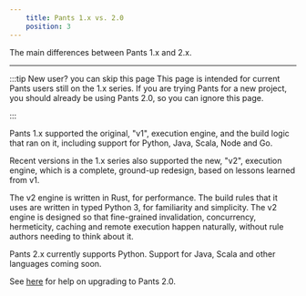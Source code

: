 ```yaml
---
    title: Pants 1.x vs. 2.0
    position: 3
---
```


The main differences between Pants 1.x and 2.x.

---


:::tip New user? you can skip this page
This page is intended for current Pants users still on the 1.x series. If you are trying Pants for a new project, you should already be using Pants 2.0, so you can ignore this page.

:::

Pants 1.x supported the original, "v1", execution engine, and the build logic that ran on it, including support for Python, Java, Scala, Node and Go.  

Recent versions in the 1.x series also supported the new, "v2", execution engine, which is a complete, ground-up redesign, based on lessons learned from v1.

The v2 engine is written in Rust, for performance. The build rules that it uses are written in typed Python 3, for familiarity and simplicity. The v2 engine is designed so that fine-grained invalidation, concurrency, hermeticity, caching and remote execution happen naturally, without rule authors needing to think about it.

Pants 2.x currently supports Python. Support for Java, Scala and other languages coming soon.

See [here](doc:how-to-upgrade-pants-2-0) for help on upgrading to Pants 2.0.